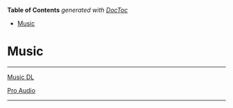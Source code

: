 <!-- START doctoc generated TOC please keep comment here to allow auto update -->
<!-- DON'T EDIT THIS SECTION, INSTEAD RE-RUN doctoc TO UPDATE -->
**Table of Contents**  *generated with [DocToc](https://github.com/thlorenz/doctoc)*

- [Music](#music)

<!-- END doctoc generated TOC please keep comment here to allow auto update -->

# Music

---

[Music DL](Music%20DL.md)

[Pro Audio](Pro%20Audio.md)

----